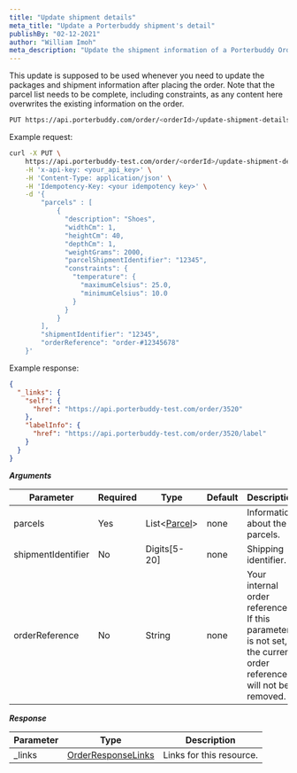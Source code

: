 ```yaml
---
title: "Update shipment details"
meta_title: "Update a Porterbuddy shipment's detail"
publishBy: "02-12-2021"
author: "William Imoh"
meta_description: "Update the shipment information of a Porterbuddy Order"
---
```


This update is supposed to be used whenever you need to update the packages and shipment information after placing the order. Note that the parcel list needs to be complete, including constraints, as any content here overwrites the existing information on the order.

```bash
PUT https://api.porterbuddy.com/order/<orderId>/update-shipment-details
```

Example request:

```bash
curl -X PUT \
    https://api.porterbuddy-test.com/order/<orderId>/update-shipment-details \
    -H 'x-api-key: <your_api_key>' \
    -H 'Content-Type: application/json' \
    -H 'Idempotency-Key: <your idempotency key>' \
    -d '{
        "parcels" : [
            {
              "description": "Shoes",
              "widthCm": 1,
              "heightCm": 40,
              "depthCm": 1,
              "weightGrams": 2000,
              "parcelShipmentIdentifier": "12345",
              "constraints": {
                "temperature": {
                  "maximumCelsius": 25.0,
                  "minimumCelsius": 10.0
                }
              }
            }
        ],
        "shipmentIdentifier": "12345",
        "orderReference": "order-#12345678"
    }'
```

Example response:

```json
{
  "_links": {
    "self": {
      "href": "https://api.porterbuddy-test.com/order/3520"
    },
    "labelInfo": {
      "href": "https://api.porterbuddy-test.com/order/3520/label"
    }
  }
}
```

**_Arguments_**

| Parameter          | Required | Type                                             | Default | Description                                                                                                   |
| ------------------ | -------- | ------------------------------------------------ | ------- | ------------------------------------------------------------------------------------------------------------- |
| parcels            | Yes      | List<[Parcel](/api-reference/order-api/#parcel)> | none    | Information about the parcels.                                                                                |
| shipmentIdentifier | No       | Digits[5-20]                                     | none    | Shipping identifier.                                                                                          |
| orderReference     | No       | String                                           | none    | Your internal order reference. If this parameter is not set, the current order reference will not be removed. |

**_Response_**

| Parameter | Type                                                                 | Description              |
| --------- | -------------------------------------------------------------------- | ------------------------ |
| \_links   | [OrderResponseLinks](/api-reference/order-api/#order-response-links) | Links for this resource. |

